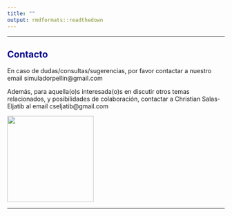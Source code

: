 ```yaml
---
title: ""
output: rmdformats::readthedown
---
```


<style>H1{color:DarkBlue;}</style>
<style>H2{color:DarkBlue;}</style>

--------

## Contacto

En caso de dudas/consultas/sugerencias, por favor contactar a 
nuestro email simuladorpellin@gmail.com

Además, para aquella(o)s interesada(o)s en discutir otros temas relacionados, y posibilidades de colaboración, contactar a 
Christian Salas-Eljatib al email cseljatib@gmail.com

<img src='img/logo.png' width='200'>

--------